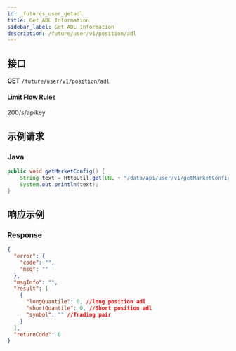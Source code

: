 ```yaml
---
id: _futures_user_getadl
title: Get ADL Information
sidebar_label: Get ADL Information
description: /future/user/v1/position/adl
---
```


## 接口

**GET** `/future/user/v1/position/adl`

#### **Limit Flow Rules**

200/s/apikey

## 示例请求

### Java

```java
public void getMarketConfig() {
	String text = HttpUtil.get(URL + "/data/api/user/v1/getMarketConfig");
	System.out.println(text);
}
```

## 响应示例

### Response

```json
{
  "error": {
    "code": "",
    "msg": ""
  },
  "msgInfo": "",
  "result": [
    {
      "longQuantile": 0, //long position adl
      "shortQuantile": 0, //Short position adl
      "symbol": "" //Trading pair
    }
  ],
  "returnCode": 0
}
```
